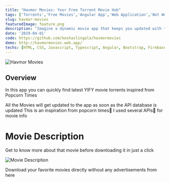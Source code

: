 ```yaml
---
title: "Havmor Movies: Your Free Torrent Movie Hub"
tags: ['Torrents','Free Movies','Angular App','Web Application','Not Working Anymore','Keshav Lingala','Keshav Reddy','Keshav Reddy Lingala','Lingala Keshav Reddy','Keshav']
slug: havmor-movies
featuredImage: feature.png
description: "Imagine a dynamic movie app that keeps you updated with the latest YIFY torrents. Havmor Movies, inspired by Popcorn Time 🍿, offers a seamless experience to browse and download free movies using the open-source Popcorn Times API. With automatic updates from the YIFY database and detailed movie information from OMDB API 🧠, this Angular-based web app provides a hassle-free way to enjoy the latest films. Note: This app is no longer operational."
date: '2019-04-01'
code: https://github.com/keshavlingala/havmormovies
demo: http://havmormovies.web.app/
techs: [HTML, CSS, Javascript, Typescript, Angular, Bootstrap, Firebase]
---
```




![Havmor Movies](feature.png)


## Overview

In this app you can quickly find latest YIFY movie torrents inspired from Popcorn Times

All the Movies will get updated to the app as soon as the API database is updated
This is an inspiration from popcorn times🍿 I used several APIs🧠 for movie info

# Movie Description
Get to know more about that movie before downloading it in just a click

![Movie Description](images/moviedetail.png)

Download your favorite movies directly without any advertisements from here

